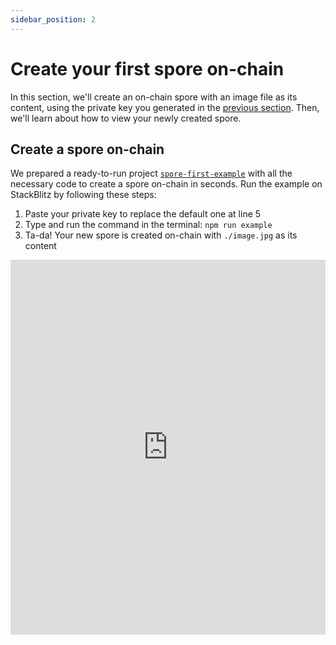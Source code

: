 ```yaml
---
sidebar_position: 2
---
```


# Create your first spore on-chain

In this section, we'll create an on-chain spore with an image file as its content, using the private key you generated in the [previous section](./setup-account). Then, we'll learn about how to view your newly created spore.

## Create a spore on-chain

We prepared a ready-to-run project [`spore-first-example`](https://github.com/sporeprotocol/spore-first-example) with all the necessary code to create a spore on-chain in seconds. Run the example on StackBlitz by following these steps:

1. Paste your private key to replace the default one at line 5
2. Type and run the command in the terminal: `npm run example`
3. Ta-da! Your new spore is created on-chain with `./image.jpg` as its content

<iframe
  width="100%"
  height="600px"
  frameborder="0"
  src="https://stackblitz.com/github/sporeprotocol/spore-first-example?ctl=1&embed=1&file=src/index.ts&view=editor"
  sandbox="allow-scripts allow-popups allow-top-navigation-by-user-activation allow-forms allow-same-origin allow-storage-access-by-user-activation"
/>

:::caution

Remember: NEVER share your private key publicly for production.

:::

## View your new spore

Once you've executed the `npm run example` command, a fresh spore is created on-chain, carrying the example image as its content. You'll see a message like this in the terminal:

```yaml
Spore created at: https://pudge.explorer.nervos.org/transaction/0x2730064adc33df7aaea3af248e60637896dd88da6735a75886b0c5729c51386b
Spore ID: 0x5268cfaf0ab52639bf72de5d00f07ee2dc9e3d96670e2ab37b174a5cfa30a9c9
```

There are two ways to view your spore:

### Method 1: Via CKB Explorer

To view on CKB Explorer, open the URL printed in the terminal:

```yaml
Spore created at: https://pudge.explorer.nervos.org/transaction/0x2730064adc33df7aaea3af248e60637896dd88da6735a75886b0c5729c51386b
```

On the explorer page, the `Outputs#0` represents the new spore.

![output.png](../../../static/img/tutorials/create-first-spore/create-spore/output.png)

Click the `Cell Info` button at the end of the line for more details.

![type-script.png](../../../static/img/tutorials/create-first-spore/create-spore/type-script.png)

You can check your spore's ID through `Type Script` → `args`. A Spore ID is a 32-byte hash ensuring that each spore has its unique ID.

** For more information, see:*

- [Introduction to CKB Script Programming 6: Type ID](https://xuejie.space/2020_02_03_introduction_to_ckb_script_programming_type_id/)
- [CKB RFC 0022: Transaction Structure](https://github.com/nervosnetwork/rfcs/blob/master/rfcs/0022-transaction-structure/0022-transaction-structure.md#type-id)

### Method 2: Via Spore Demo

You can view your spore on [Spore Demo](https://a-simple-demo.spore.pro), a web application we made for visualizing image spores. Your spore is accessible via its URL:

```yaml
https://a-simple-demo.spore.pro/spore/{spore_id}
```

For example, the spore featured in Method 1 can be accessed [here](https://a-simple-demo.spore.pro/spore/0x5268cfaf0ab52639bf72de5d00f07ee2dc9e3d96670e2ab37b174a5cfa30a9c9)

![spore.png](../../../static/img/tutorials/create-first-spore/create-spore/spore.png)

## Check point

Congratulations on successfully creating your first Spore on-chain, featuring the dazzling Nervos CKB logo as its image content. You can now view it through both CKB Explorer and Spore Demo.

In this tutorial, you learned how to:

1. Create a CKB address and obtain CKBytes tokens
2. Set up your project with Spore SDK
3. Mint your spore on-chain and verify the transaction

## Next

In the upcoming section, we'll delve deeper into the mechanics behind these examples [Explore the code](./explore-code.md)!
